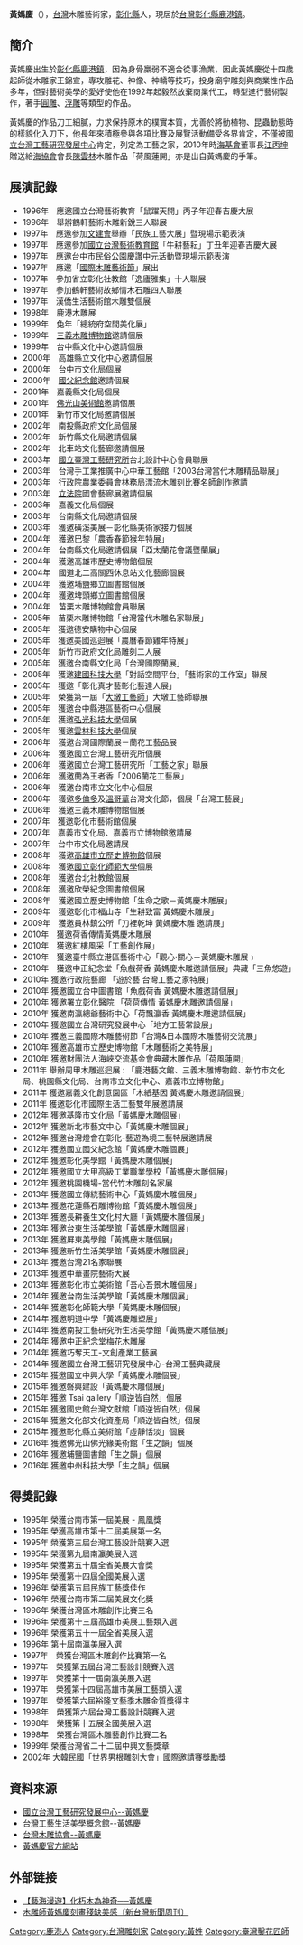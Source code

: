 '''黃媽慶'''（{{bd|1952年||||}}），[[台灣|台灣]]木雕藝術家，[[彰化縣|彰化縣]]人，現居於[[台灣|台灣]][[彰化縣|彰化縣]][[鹿港鎮|鹿港鎮]]。
==簡介==
黃媽慶出生於[[彰化縣|彰化縣]][[鹿港鎮|鹿港鎮]]，因為身骨羸弱不適合從事漁業，因此黃媽慶從十四歲起師從木雕家王錦宣，專攻雕花、神像、神轎等技巧，投身廟宇雕刻與商業性作品多年，但對藝術美學的愛好使他在1992年起毅然放棄商業代工，轉型進行藝術製作，著手[[圓雕|圓雕]]、[[浮雕|浮雕]]等類型的作品。

黃媽慶的作品刀工細膩，力求保持原木的樸實本質，尤善於將動植物、昆蟲動態時的樣貌化入刀下，他長年來積極參與各項比賽及展覽活動備受各界肯定，不僅被[[國立台灣工藝研究發展中心|國立台灣工藝研究發展中心]]肯定，列定為工藝之家，2010年時[[海基會|海基會]]董事長[[江丙坤|江丙坤]]贈送給[[海協會|海協會]]會長[[陳雲林|陳雲林]]木雕作品「荷風蓮開」亦是出自黃媽慶的手筆。

==展演記錄== 
*1996年　應邀國立台灣藝術教育「鼠躍天開」丙子年迎春吉慶大展
*1996年　舉辦鶴軒藝術木雕新銳三人聯展
*1997年　應邀參加[[文建會|文建會]]舉辦「民族工藝大展」暨現場示範表演
*1997年　應邀參加[[國立台灣藝術教育館|國立台灣藝術教育館]]「牛耕藝耘」丁丑年迎春吉慶大展
*1997年　應邀台中市[[民俗公園|民俗公園]]慶讚中元活動暨現場示範表演
*1997年　應邀「[[國際木雕藝術節|國際木雕藝術節]]」展出
*1997年　參加省立彰化社教館「逸廬雅集」十人聯展
*1997年　參加鶴軒藝術故鄉情木石雕四人聯展
*1997年　漢僑生活藝術館木雕雙個展
*1998年　鹿港木雕展
*1999年　兔年「總統府空間美化展」
*1999年　[[三義木雕博物館|三義木雕博物館]]邀請個展
*1999年　台中縣文化中心邀請個展
*2000年　高雄縣立文化中心邀請個展
*2000年　[[台中市文化局|台中市文化局]]個展
*2000年　[[國父紀念館|國父紀念館]]邀請個展
*2001年　嘉義縣文化局個展
*2001年　[[佛光山美術館|佛光山美術館]]邀請個展
*2001年　新竹市文化局邀請個展
*2002年　南投縣政府文化局個展
*2002年　新竹縣文化局邀請個展
*2002年　北車站文化藝廊邀請個展
*2003年　[[國立臺灣工藝研究所|國立臺灣工藝研究所]]台北設計中心會員聯展
*2003年　台灣手工業推廣中心中華工藝館「2003台灣當代木雕精品聯展」
*2003年　行政院農業委員會林務局漂流木雕刻比賽名師創作邀請
*2003年　[[立法院|立法院]]國會藝廊展邀請個展
*2003年　嘉義文化局個展
*2003年　台南縣文化局邀請個展
*2003年　獲邀磺溪美展－彰化縣美術家接力個展
*2004年　獲邀巴黎「農香春節猴年特展」
*2004年　台南縣文化局邀請個展「亞太蘭花會議暨蘭展」
*2004年　獲邀高雄市歷史博物館個展
*2004年　國道北二高關西休息站文化藝廊個展
*2004年　獲邀埔鹽鄉立圖書館個展
*2004年　獲邀埤頭鄉立圖書館個展
*2004年　苗栗木雕博物館會員聯展
*2005年　苗栗木雕博物館「台灣當代木雕名家聯展」
*2005年　獲邀德安購物中心個展
*2005年　獲邀美國巡迴展「農曆春節雞年特展」
*2005年　新竹市政府文化局雕刻二人展
*2005年　獲邀台南縣文化局「台灣國際蘭展」
*2005年　獲邀[[建國科技大學|建國科技大學]]「對話空間平台」「藝術家的工作室」聯展
*2005年　獲邀「彰化真才藝彰化藝達人展」
*2005年　榮獲第一屆「[[大墩工藝師|大墩工藝師]]」大墩工藝師聯展
*2005年　獲邀台中縣港區藝術中心個展
*2005年　獲邀[[弘光科技大學|弘光科技大學]]個展
*2005年　獲邀[[雲林科技大學|雲林科技大學]]個展
*2006年　獲邀台灣國際蘭展－蘭花工藝品展
*2006年　獲邀國立台灣工藝研究所個展
*2006年　獲邀國立台灣工藝研究所「工藝之家」聯展
*2006年　獲邀蘭為王者香「2006蘭花工藝展」
*2006年　獲邀台南市立文化中心個展
*2006年　獲邀[[多倫多|多倫多]]及[[溫哥華|溫哥華]]台灣文化節，個展「台灣工藝展」
*2006年　獲邀三義木雕博物館個展
*2007年　獲邀彰化市藝術館個展
*2007年　嘉義市文化局、嘉義市立博物館邀請展
*2007年　台中市文化局邀請展
*2008年　獲邀[[高雄市立歷史博物館|高雄市立歷史博物館]]個展
*2008年　獲邀[[國立彰化師範大學|國立彰化師範大學]]個展
*2008年　獲邀台北社教館個展
*2008年　獲邀欣榮紀念圖書館個展
*2008年　獲邀國立歷史博物館「生命之歌－黃媽慶木雕展」
*2009年　獲邀彰化市福山寺「生耕致富 黃媽慶木雕展」
*2009年　獲邀員林鎮公所「刀裡乾坤 黃媽慶木雕 邀請展」
*2010年　獲邀荷香傳情黃媽慶木雕展
*2010年　獲邀紅樓風采「工藝創作展」
*2010年　獲邀臺中縣立港區藝術中心「觀心·關心－黃媽慶木雕展﹞
*2010年　獲邀中正紀念堂「魚戲荷香 黃媽慶木雕邀請個展」典藏「三魚悠遊」
*2010年  獲邀行政院藝廊 「遊於藝 台灣工藝之家特展」
*2010年  獲邀國立台中圖書館「魚戲荷香 黃媽慶木雕邀請個展」
*2010年  獲邀署立彰化醫院 「荷荷傳情 黃媽慶木雕邀請個展」
*2010年  獲邀南瀛總爺藝術中心「荷飄瀛香 黃媽慶木雕邀請個展」
*2010年  獲邀國立台灣研究發展中心「地方工藝常設展」
*2010年  獲邀三義國際木雕藝術節「台灣&日本國際木雕藝術交流展」
*2010年  獲邀高雄市立歷史博物館「木雕藝術之美特展」
*2010年  獲邀財團法人海峽交流基金會典藏木雕作品「荷風蓮開」
*2011年  舉辦周甲木雕巡迴展 : 「鹿港藝文館、三義木雕博物館、新竹市文化局、桃園縣文化局、台南市立文化中心、嘉義市立博物館」
*2011年  獲邀嘉義文化創意園區「木紙基因 黃媽慶木雕邀請個展」
*2011年  獲邀彰化市國際生活工藝雙年展邀請展
*2012年  獲邀基隆市文化局「黃媽慶木雕個展」
*2012年  獲邀新北市藝文中心「黃媽慶木雕個展」
*2012年  獲邀台灣燈會在彰化-藝遊為境工藝特展邀請展
*2012年  獲邀國立國父紀念館「黃媽慶木雕個展」
*2012年  獲邀彰化美學館「黃媽慶木雕個展」
*2012年  獲邀國立大甲高級工業職業學校「黃媽慶木雕個展」
*2012年  獲邀桃園機場-當代竹木雕刻名家展
*2013年  獲邀國立傳統藝術中心「黃媽慶木雕個展」
*2013年  獲邀花蓮縣石雕博物館「黃媽慶木雕個展」
*2013年  獲邀長耕養生文化村大廳「黃媽慶木雕個展」
*2013年  獲邀台東生活美學館「黃媽慶木雕個展」
*2013年  獲邀屏東美學館「黃媽慶木雕個展」
*2013年  獲邀新竹生活美學館「黃媽慶木雕個展」
*2013年  獲邀台灣21名家聯展
*2013年  獲邀中華畫院藝術大展
*2013年  獲邀彰化市立美術館「吾心吾景木雕個展」
*2014年  獲邀台南生活美學館「黃媽慶木雕個展」
*2014年  獲邀彰化師範大學「黃媽慶木雕個展」
*2014年  獲邀明道中學「黃媽慶雕塑展」
*2014年  獲邀南投工藝研究所生活美學館「黃媽慶木雕個展」
*2014年  獲邀中正紀念堂梅花木雕展
*2014年  獲邀巧奪天工-文創產業工藝展
*2014年  獲邀國立台灣工藝研究發展中心-台灣工藝典藏展
*2015年  獲邀國立中興大學「黃媽慶木雕個展」
*2015年  獲邀磐興建設「黃媽慶木雕個展」
*2015年  獲邀 Tsai gallery「順逆皆自然」個展
*2015年  獲邀國史館台灣文獻館「順逆皆自然」個展
*2015年  獲邀文化部文化資產局「順逆皆自然」個展
*2015年  獲邀彰化縣立美術館「虛靜恬淡」個展
*2016年  獲邀佛光山佛光緣美術館「生之韻」個展
*2016年  獲邀埔鹽圖書館「生之韻」個展
*2016年  獲邀中州科技大學「生之韻」個展

==得獎記錄== 
*1995年 榮獲台南市第一屆美展 - 鳳凰獎
*1995年 榮獲高雄市第十二屆美展第一名
*1995年 榮獲第三屆台灣工藝設計競賽入選
*1995年 榮獲第九屆南瀛美展入選
*1995年 榮獲第五十屆全省美展大會獎
*1995年 榮獲第十四屆全國美展入選
*1996年 榮獲第五屆民族工藝獎佳作
*1996年 榮獲台南市第二屆美展文化獎
*1996年 榮獲台灣區木雕創作比賽三名
*1996年 榮獲第十三屆高雄市美展工藝類入選
*1996年 榮獲第五十一屆全省美展入選
*1996年 第十屆南瀛美展入選
*1997年　榮獲台灣區木雕創作比賽第一名
*1997年　榮獲第五屆台灣工藝設計競賽入選
*1997年　榮獲第十一屆南瀛美展入選
*1997年　榮獲第十四屆高雄市美展工藝類入選
*1997年　榮獲第六屆裕隆文藝季木雕金質獎得主
*1998年　榮獲第六屆台灣工藝設計競賽入選
*1998年　榮獲第十五展全國美展入選
*1998年　榮獲台灣區木雕藝創作比賽二名
*1999年 榮獲台灣省二十二屆中興文藝獎章
*2002年 大韓民國「世界男根雕刻大會」國際邀請賽獎勵獎
 
== 資料來源 ==
* [http://www.ntcri.gov.tw/zh-tw/House/Content.aspx?Para=4&Control=8 國立台灣工藝研究發展中心--黃媽慶]{{dead link|date=2018年5月 |bot=InternetArchiveBot |fix-attempted=yes }}
* [http://www2.ntcri.gov.tw/tlc/html/workshop-d.asp?id=47 台灣工藝生活美學概念館--黃媽慶]{{dead link|date=2018年5月 |bot=InternetArchiveBot |fix-attempted=yes }}
* [https://web.archive.org/web/20090210142742/http://twca.org.tw/art.php?id=4 台灣木雕協會--黃媽慶]
* [http://maching.rumotan.com/ 黃媽慶官方網站]

==外部链接==
* [http://epochtimes.com/b5/8/8/7/n2219396.htm 【藝海漫遊】化朽木為神奇──黃媽慶]
* [http://www.newtaiwan.com.tw/bulletinview.jsp?bulletinid=66960 木雕師黃媽慶刻畫殘缺美感〔新台灣新聞周刊〕]{{Dead link|date=2018年7月 |bot=InternetArchiveBot |fix-attempted=yes }}

[[Category:鹿港人|Category:鹿港人]]
[[Category:台灣雕刻家|Category:台灣雕刻家]]
[[Category:黃姓|Category:黃姓]]
[[Category:臺灣鑿花匠師|Category:臺灣鑿花匠師]]